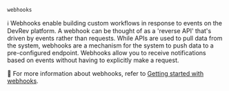 `webhooks`

ℹ️ Webhooks enable building custom workflows in response to events on the DevRev platform. A webhook can be thought of as a 'reverse API' that's driven by events rather than requests. While APIs are used to pull data from the system, webhooks are a mechanism for the system to push data to a pre-configured endpoint. Webhooks allow you to receive notifications based on events without having to explicitly make a request.

📌 For more information about webhooks, refer to [Getting started with webhooks](/guides/getting-started-with-webhooks).
